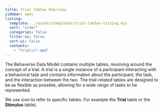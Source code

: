 ```yaml
---
title: Trial Tables Overview
sidebar: spec
listing: 
  template: ../assets/templates/trial-tables-listing.ejs
  sort: "order"
  categories: false
  filter-ui: false
  sort-ui: false
  contents:
    - "trials/*.qmd"
---
```


The Behaverse Data Model contains multiple tables, revolving around the concept of a trial. A trial is a single instance of a participant interacting with a behavioral task and contains information about the participant, the task, and the interaction between the two. The trial-related tables are designed to be as flexible as possible, allowing for a wide range of tasks to be represented.

::: {.callout-tip appearance="simple"}
We use <i class="bi bi-grid-3x3"></i> icon to refer to specific tables. For example the **<i class="bi bi-grid-3x3"></i> Trial** table or the **<i class="bi bi-grid-3x3"></i> Stimulus** table).
:::
